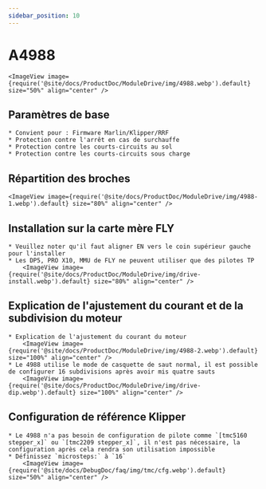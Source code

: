 ```yaml
---
sidebar_position: 10
---
```


# A4988

    <ImageView image={require('@site/docs/ProductDoc/ModuleDrive/img/4988.webp').default} size="50%" align="center" />

## Paramètres de base

    * Convient pour : Firmware Marlin/Klipper/RRF
    * Protection contre l'arrêt en cas de surchauffe
    * Protection contre les courts-circuits au sol
    * Protection contre les courts-circuits sous charge

## Répartition des broches

    <ImageView image={require('@site/docs/ProductDoc/ModuleDrive/img/4988-1.webp').default} size="80%" align="center" />

## Installation sur la carte mère FLY
    * Veuillez noter qu'il faut aligner EN vers le coin supérieur gauche pour l'installer
    * Les DP5, PRO X10, MMU de FLY ne peuvent utiliser que des pilotes TP
        <ImageView image={require('@site/docs/ProductDoc/ModuleDrive/img/drive-install.webp').default} size="80%" align="center" />

## Explication de l'ajustement du courant et de la subdivision du moteur
    * Explication de l'ajustement du courant du moteur
        <ImageView image={require('@site/docs/ProductDoc/ModuleDrive/img/4988-2.webp').default} size="100%" align="center" />
    * Le 4988 utilise le mode de casquette de saut normal, il est possible de configurer 16 subdivisions après avoir mis quatre sauts
        <ImageView image={require('@site/docs/ProductDoc/ModuleDrive/img/drive-dip.webp').default} size="100%" align="center" />

## Configuration de référence Klipper
    * Le 4988 n'a pas besoin de configuration de pilote comme `[tmc5160 stepper_x]` ou `[tmc2209 stepper_x]`, il n'est pas nécessaire, la configuration après cela rendra son utilisation impossible
    * Définissez `microsteps:` à `16`
        <ImageView image={require('@site/docs/DebugDoc/faq/img/tmc/cfg.webp').default} size="50%" align="center" />